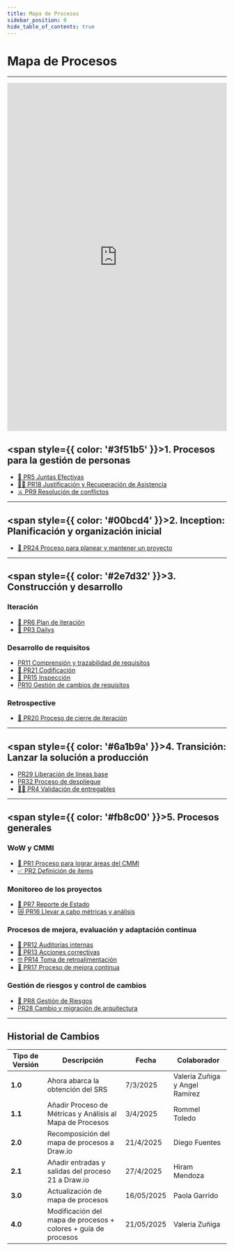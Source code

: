 ```yaml
---
title: Mapa de Procesos
sidebar_position: 0
hide_table_of_contents: true
---
```


# Mapa de Procesos

---

<iframe
  frameborder="0"
  style={{ borderRadius: "0em" }}
  width="100%"
  height="800em"
  src="https://viewer.diagrams.net/?tags=%7B%7D&lightbox=1&target=blank&highlight=0000ff&edit=https%3A%2F%2Fapp.diagrams.net%2F%23G1gNv3xNEDJ-UKdilt6gbXmDiESBzK3EYs%23%257B%2522pageId%2522%253A%2522IxfCauMK2ys_PIakc3Fy%2522%257D&layers=1&nav=1&title=Mapa%20de%20procesos%20Code%26Co.drawio&dark=auto#Uhttps%3A%2F%2Fdrive.google.com%2Fuc%3Fid%3D1gNv3xNEDJ-UKdilt6gbXmDiESBzK3EYs%26export%3Ddownload"
></iframe>

## <span style={{ color: '#3f51b5' }}>1. Procesos para la gestión de personas</span>

- [👺 PR5 Juntas Efectivas](/docs/procesos/PR5-juntas-efectivas)
- [👯‍♀️ PR18 Justificación y Recuperación de Asistencia](/docs/procesos/PR22-justificar-recuperar-asistencia)
- [⚔️ PR9 Resolución de conflictos](/docs/procesos/PR9-resolucion-conflictos)

---

## <span style={{ color: '#00bcd4' }}>2. Inception: Planificación y organización inicial</span>

- [🏇 PR24 Proceso para planear y mantener un proyecto](/docs/procesos/PR24-plan-proyecto)

---

## <span style={{ color: '#2e7d32' }}>3. Construcción y desarrollo</span>

### Iteración

- [🚀 PR6 Plan de iteración](/docs/procesos/PR6-plan-iteración)
- [🍻 PR3 Dailys](/docs/procesos/PR3-dailys)

### Desarrollo de requisitos

- [PR11 Comprensión y trazabilidad de requisitos](/docs/procesos/PR11-trazabilidad-requisitos)
- [🌻 PR21 Codificación](/docs/procesos/PR31-codificación)
- [🐥 PR15 Inspección](/docs/procesos/PR16-inspeccion)
- [PR10 Gestión de cambios de requisitos](/docs/procesos/PR10-cambios-requisitos)

### Retrospective

- [🦑 PR20 Proceso de cierre de iteración](/docs/procesos/PR30-proceso-cierre-iteracion)

---

## <span style={{ color: '#6a1b9a' }}>4. Transición: Lanzar la solución a producción</span>

- [PR29 Liberación de líneas base](/docs/procesos/PR29-proceso-liberacion-lineas-base)
- [PR32 Proceso de despliegue](docs\procesos\PR32-proceso-despliegue.md)
- [👨‍🍼 PR4 Validación de entregables](/docs/procesos/PR4-Validacion-entregables)

---

## <span style={{ color: '#fb8c00' }}>5. Procesos generales</span>

### WoW y CMMI

- [💎 PR1 Proceso para lograr áreas del CMMI](/docs/procesos/PR1-areas-CMMI)
- [✅ PR2 Definición de ítems](docs\procesos\PR2-definicion-items.md)

### Monitoreo de los proyectos

- [🦍 PR7 Reporte de Estado](/docs/procesos/PR7-reporte-estado)
- [😿 PR16 Llevar a cabo métricas y análisis](/docs/procesos/PR18-mediciones-y-analisis)

### Procesos de mejora, evaluación y adaptación continua

- [🩻 PR12 Auditorías internas](/docs/procesos/PR12-auditorias)
- [🦴 PR13 Acciones correctivas](/docs/procesos/PR13-acciones-correctivas)
- [🤓 PR14 Toma de retroalimentación](/docs/procesos/PR14-retroalimentacion)
- [🥩 PR17 Proceso de mejora continua](/docs/procesos/PR21-planes-mejora)

### Gestión de riesgos y control de cambios

- [🚨 PR8 Gestión de Riesgos](/docs/procesos/PR8-gestion-riesgos)
- [PR28 Cambio y migración de arquitectura](/docs/procesos/PR28-migracion-arquitectura)

---

## Historial de Cambios

| **Tipo de Versión** | **Descripción**                                                | **Fecha**  | **Colaborador**                |
| ------------------- | -------------------------------------------------------------- | ---------- | ------------------------------ |
| **1.0**             | Ahora abarca la obtención del SRS                              | 7/3/2025   | Valeria Zuñiga y Angel Ramírez |
| **1.1**             | Añadir Proceso de Métricas y Análisis al Mapa de Procesos      | 3/4/2025   | Rommel Toledo                  |
| **2.0**             | Recomposición del mapa de procesos a Draw.io                   | 21/4/2025  | Diego Fuentes                  |
| **2.1**             | Añadir entradas y salidas del proceso 21 a Draw.io             | 27/4/2025  | Hiram Mendoza                  |
| **3.0**             | Actualización de mapa de procesos                              | 16/05/2025 | Paola Garrido                  |
| **4.0**             | Modificación del mapa de procesos + colores + guía de procesos | 21/05/2025 | Valeria Zuñiga                 |
